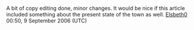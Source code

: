 <article id="6906623" title=Talk:Burtts Corner>
	<talkpage id="6906623" title="Talk:Burtts Corner">
{{WikiProject Canada|nb=yes|community=yes|class=start|importance=low}}

A bit of copy editing done, minor changes. It would be nice if this article included something about the present state of the town as well. [[User:Elsbeth0|Elsbeth0]] 00:50, 9 September 2006 (UTC)
	</talkpage>
</article>